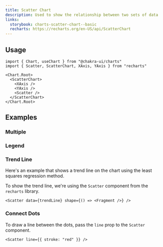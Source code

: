 ```yaml
---
title: Scatter Chart
description: Used to show the relationship between two sets of data
links:
  storybook: charts-scatter-chart--basic
  recharts: https://recharts.org/en-US/api/ScatterChart
---
```


<ExampleTabs name="charts/scatter-chart-basic" />

## Usage

```tsx
import { Chart, useChart } from "@chakra-ui/charts"
import { Scatter, ScatterChart, XAxis, YAxis } from "recharts"
```

```tsx
<Chart.Root>
  <ScatterChart>
    <XAxis />
    <YAxis />
    <Scatter />
  </ScatterChart>
</Chart.Root>
```

## Examples

### Multiple

<ExampleTabs name="charts/scatter-chart-multiple" />

### Legend

<ExampleTabs name="charts/scatter-chart-legend" />

### Trend Line

Here's an example that shows a trend line on the chart using the least squares
regression method.

To show the trend line, we're using the `Scatter` component from the `recharts`
library.

```tsx
<Scatter data={trendLine} shape={() => <Fragment />} />
```

<ExampleTabs name="charts/scatter-chart-trend-line" />

### Connect Dots

To draw a line between the dots, pass the `line` prop to the `Scatter`
component.

```tsx
<Scatter line={{ stroke: "red" }} />
```

<ExampleTabs name="charts/scatter-chart-connect-dots" />
